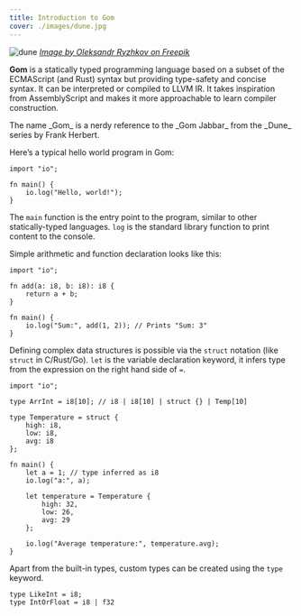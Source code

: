 ```yaml
---
title: Introduction to Gom
cover: ./images/dune.jpg
---
```



![dune](./images/dune.jpg)
[_Image by Oleksandr Ryzhkov on Freepik_](https://www.freepik.com/free-photo/stars-night-dunes-sahara-desert-morocco_27263849.htm#fromView=search&page=3&position=7&uuid=2d74736c-8b36-4428-9c22-db8e24b67496)

**Gom** is a statically typed programming language based on a subset of the ECMAScript (and Rust) syntax but providing type-safety and concise syntax. It can be interpreted or compiled to LLVM IR. It takes inspiration from AssemblyScript and makes it more approachable to learn compiler construction.

<Aside title="Trivia: Gom & Dune">
  The name _Gom_ is a nerdy reference to the _Gom Jabbar_ from the _Dune_ series
  by Frank Herbert.
</Aside>

Here’s a typical hello world program in Gom:

```gom
import "io";

fn main() {
	io.log("Hello, world!");
}
```

The `main` function is the entry point to the program, similar to other statically-typed languages. `log` is the standard library function to print content to the console.

Simple arithmetic and function declaration looks like this:

```gom
import "io";

fn add(a: i8, b: i8): i8 {
	return a + b;
}

fn main() {
	io.log("Sum:", add(1, 2)); // Prints "Sum: 3"
}
```

Defining complex data structures is possible via the `struct` notation (like `struct` in C/Rust/Go). `let` is the variable declaration keyword, it infers type from the expression on the right hand side of `=`.

```gom
import "io";

type ArrInt = i8[10]; // i8 | i8[10] | struct {} | Temp[10]

type Temperature = struct {
	high: i8,
	low: i8,
	avg: i8
};

fn main() {
	let a = 1; // type inferred as i8
	io.log("a:", a);

	let temperature = Temperature {
		high: 32,
		low: 26,
		avg: 29
	};

	io.log("Average temperature:", temperature.avg);
}
```

Apart from the built-in types, custom types can be created using the `type` keyword.

```gom
type LikeInt = i8;
type IntOrFloat = i8 | f32
```
